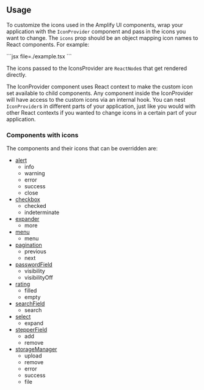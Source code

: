 

<IconSwitcher />

## Usage

To customize the icons used in the Amplify UI components, wrap your application with the `IconProvider` component and pass in the icons you want to change. The `icons` prop should be an object mapping icon names to React components. For example:

<Example>
  <IconProviderExample />
  
  <ExampleCode>
    ```jsx file=./example.tsx
    ```
  </ExampleCode>
</Example>

The icons passed to the IconsProvider are `ReactNode`s that get rendered directly. 

The IconProvider component uses React context to make the custom icon set available to child components. Any component inside the IconProvider will have access to the custom icons via an internal hook. You can nest `IconProvider`s in different parts of your application, just like you would with other React contexts if you wanted to change icons in a certain part of your application.


### Components with icons

The components and their icons that can be overridden are:

* [alert](../components/alert)
  * info
  * warning
  * error
  * success
  * close
* [checkbox](../components/checkboxfield)
  * checked
  * indeterminate
* [expander](../components/exapander)
  * more
* [menu](../components/menu)
  * menu
* [pagination](../components/pagination)
  * previous
  * next
* [passwordField](../components/passwordfield)
  * visibility
  * visibilityOff
* [rating](../components/rating)
  * filled
  * empty
* [searchField](../components/searchfield)
  * search
* [select](../components/select)
  * expand
* [stepperField](../components/stepperfield)
  * add
  * remove
* [storageManager](../connected-components/storage/storagemanager)
  * upload
  * remove
  * error
  * success
  * file

